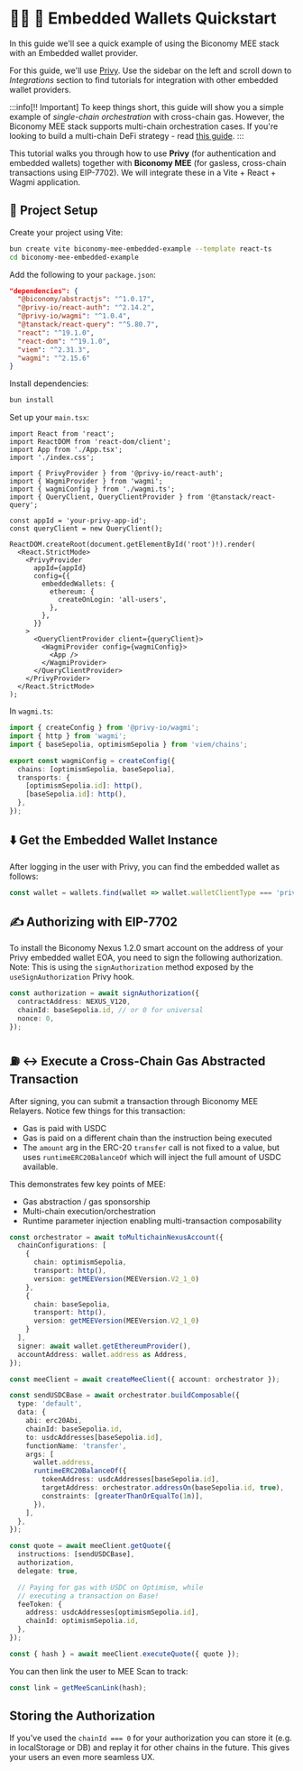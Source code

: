 # 🏃‍♂️ 🔶 Embedded Wallets Quickstart

In this guide we'll see a quick example of using the Biconomy MEE stack with an Embedded wallet provider.

For this guide, we'll use [Privy](https://privy.io). Use the sidebar on the left and scroll down to _Integrations_
section to find tutorials for integration with other embedded wallet providers.

:::info[‼️ Important]
To keep things short, this guide will show you a simple example of _single-chain orchestration_ with
cross-chain gas. However, the Biconomy MEE stack supports multi-chain orchestration cases. If you're looking
to build a multi-chain DeFi strategy - read [this guide](/new/getting-started/orchestrate-transactions-across-chains).
:::

This tutorial walks you through how to use **Privy** (for authentication and embedded wallets) together with **Biconomy MEE** (for gasless, cross-chain transactions using EIP-7702). We will integrate these in a Vite + React + Wagmi application.

## 🧱 Project Setup

Create your project using Vite:

```bash
bun create vite biconomy-mee-embedded-example --template react-ts
cd biconomy-mee-embedded-example
```

Add the following to your `package.json`:

```json
"dependencies": {
  "@biconomy/abstractjs": "^1.0.17",
  "@privy-io/react-auth": "^2.14.2",
  "@privy-io/wagmi": "^1.0.4",
  "@tanstack/react-query": "^5.80.7",
  "react": "^19.1.0",
  "react-dom": "^19.1.0",
  "viem": "^2.31.3",
  "wagmi": "^2.15.6"
}
```

Install dependencies:

```bash
bun install
```

Set up your `main.tsx`:

```tsx
import React from 'react';
import ReactDOM from 'react-dom/client';
import App from './App.tsx';
import './index.css';

import { PrivyProvider } from '@privy-io/react-auth';
import { WagmiProvider } from 'wagmi';
import { wagmiConfig } from './wagmi.ts';
import { QueryClient, QueryClientProvider } from '@tanstack/react-query';

const appId = 'your-privy-app-id';
const queryClient = new QueryClient();

ReactDOM.createRoot(document.getElementById('root')!).render(
  <React.StrictMode>
    <PrivyProvider
      appId={appId}
      config={{
        embeddedWallets: {
          ethereum: {
            createOnLogin: 'all-users',
          },
        },
      }}
    >
      <QueryClientProvider client={queryClient}>
        <WagmiProvider config={wagmiConfig}>
          <App />
        </WagmiProvider>
      </QueryClientProvider>
    </PrivyProvider>
  </React.StrictMode>
);
```

In `wagmi.ts`:

```ts
import { createConfig } from '@privy-io/wagmi';
import { http } from 'wagmi';
import { baseSepolia, optimismSepolia } from 'viem/chains';

export const wagmiConfig = createConfig({
  chains: [optimismSepolia, baseSepolia],
  transports: {
    [optimismSepolia.id]: http(),
    [baseSepolia.id]: http(),
  },
});
```

## ⬇️ Get the Embedded Wallet Instance

After logging in the user with Privy, you can find the embedded wallet as follows:

```ts
const wallet = wallets.find(wallet => wallet.walletClientType === 'privy');
```

## ✍️ Authorizing with EIP-7702

To install the Biconomy Nexus 1.2.0 smart account on the address of your Privy embedded
wallet EOA, you need to sign the following authorization. Note: This is using the 
`signAuthorization` method exposed by the `useSignAuthorization` Privy hook.

```ts
const authorization = await signAuthorization({
  contractAddress: NEXUS_V120,
  chainId: baseSepolia.id, // or 0 for universal
  nonce: 0,
});
```

## ⛽️ ↔ Execute a Cross-Chain Gas Abstracted Transaction

After signing, you can submit a transaction through Biconomy MEE Relayers. Notice 
few things for this transaction:

- Gas is paid with USDC
- Gas is paid on a different chain than the instruction being executed
- The `amount` arg in the ERC-20 `transfer` call is not fixed to a value, but uses
`runtimeERC20BalanceOf` which will inject the full amount of USDC available. 

This demonstrates few key points of MEE:
- Gas abstraction / gas sponsorship
- Multi-chain execution/orchestration
- Runtime parameter injection enabling multi-transaction composability

```ts
const orchestrator = await toMultichainNexusAccount({
  chainConfigurations: [
    {
      chain: optimismSepolia,
      transport: http(),
      version: getMEEVersion(MEEVersion.V2_1_0)
    },
    {
      chain: baseSepolia,
      transport: http(),
      version: getMEEVersion(MEEVersion.V2_1_0)
    }
  ],
  signer: await wallet.getEthereumProvider(),
  accountAddress: wallet.address as Address,
});

const meeClient = await createMeeClient({ account: orchestrator });

const sendUSDCBase = await orchestrator.buildComposable({
  type: 'default',
  data: {
    abi: erc20Abi,
    chainId: baseSepolia.id,
    to: usdcAddresses[baseSepolia.id],
    functionName: 'transfer',
    args: [
      wallet.address,
      runtimeERC20BalanceOf({
        tokenAddress: usdcAddresses[baseSepolia.id],
        targetAddress: orchestrator.addressOn(baseSepolia.id, true),
        constraints: [greaterThanOrEqualTo(1n)],
      }),
    ],
  },
});

const quote = await meeClient.getQuote({
  instructions: [sendUSDCBase],
  authorization,
  delegate: true,

  // Paying for gas with USDC on Optimism, while
  // executing a transaction on Base!
  feeToken: {
    address: usdcAddresses[optimismSepolia.id],
    chainId: optimismSepolia.id,
  },
});

const { hash } = await meeClient.executeQuote({ quote });
```

You can then link the user to MEE Scan to track:

```ts
const link = getMeeScanLink(hash);
```

## Storing the **Authorization**

If you've used the `chainId === 0` for your authorization you can store it (e.g. in localStorage or DB) and 
replay it for other chains in the future. This gives your users an even more seamless UX.

